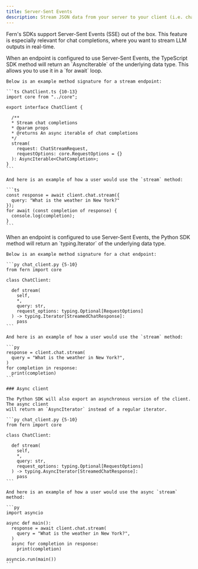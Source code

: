 ```yaml
---
title: Server-Sent Events
description: Stream JSON data from your server to your client (i.e. chat completions)
---
```


<Markdown src="/snippets/pro-callout.mdx" />

Fern's SDKs support Server-Sent Events (SSE) out of the box. This feature is 
especially relevant for chat completions, where you want to stream LLM 
outputs in real-time. 

<Tabs>
<Tab title="TypeScript" language="typescript">
    When an endpoint is configured to use Server-Sent Events, the TypeScript SDK 
    method will return an `AsyncIterable` of the underlying data type. This 
    allows you to use it in a `for await` loop.
  
    Below is an example method signature for a stream endpoint: 

    ```ts ChatClient.ts {10-13}
    import core from "../core";
  
    export interface ChatClient {
  
      /**
      * Stream chat completions
      * @param props 
      * @returns An async iterable of chat completions
      */
      stream(
        request: ChatStreamRequest, 
        requestOptions: core.RequestOptions = {}
      ): AsyncIterable<ChatCompletion>;
    }
    ```
    
    And here is an example of how a user would use the `stream` method:
    
    ```ts
    const response = await client.chat.stream({
      query: "What is the weather in New York?"
    });
    for await (const completion of response) {
      console.log(completion);
    }
    ```
</Tab>
<Tab title="Python" language="python">
    When an endpoint is configured to use Server-Sent Events, the Python SDK 
    method will return an `typing.Iterator` of the underlying data type.
  
    Below is an example method signature for a chat endpoint: 

    ```py chat_client.py {5-10}
    from fern import core
  
    class ChatClient:
  
      def stream(
        self, 
        *, 
        query: str,
        request_options: typing.Optional[RequestOptions]
      ) -> typing.Iterator[StreamedChatResponse]:
        pass
    ```

    And here is an example of how a user would use the `stream` method:
  
    ```py
    response = client.chat.stream(
      query = "What is the weather in New York?",
    )
    for completion in response:
      print(completion)
    ```

    ### Async client

    The Python SDK will also export an asynchronous version of the client. The async client
    will return an `AsyncIterator` instead of a regular iterator.

    ```py chat_client.py {5-10}
    from fern import core
  
    class ChatClient:
  
      def stream(
        self, 
        *, 
        query: str,
        request_options: typing.Optional[RequestOptions]
      ) -> typing.AsyncIterator[StreamedChatResponse]:
        pass
    ```

    And here is an example of how a user would use the async `stream` method:
  
    ```py
    import asyncio

    async def main(): 
      response = await client.chat.stream(
        query = "What is the weather in New York?",
      )
      async for completion in response:
        print(completion)
    
    asyncio.run(main())
    ```
</Tab>
</Tabs>
